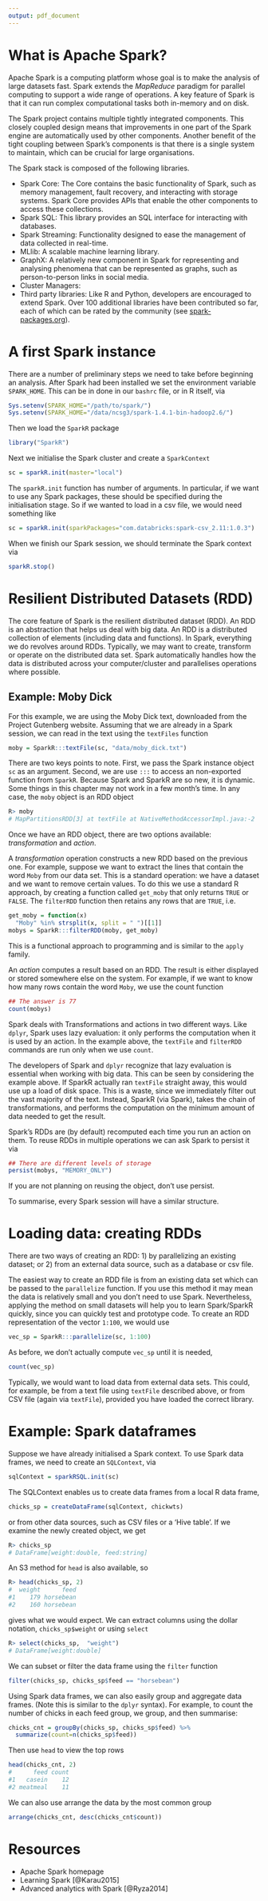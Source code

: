 ```yaml
---
output: pdf_document
---
```


\chapter{Apache Spark}

# What is Apache Spark?

Apache Spark is a computing platform whose goal is to make the analysis of large datasets fast. Spark extends the *MapReduce* paradigm for parallel computing to support a wide range of operations. A key feature of Spark is that it can run complex computational tasks both in-memory and on disk.

The Spark project contains multiple tightly integrated components. This closely coupled design means that improvements in one part of the Spark engine are automatically used by other components. Another benefit of the tight coupling between Spark's components is that there is a single system to maintain, which can be crucial for large organisations.

The Spark stack is composed of the following libraries.

  * Spark Core: The Core contains the basic functionality of Spark, such as memory management, fault recovery, and interacting with storage systems. Spark Core provides APIs that enable the other components to access these collections.
  * Spark SQL: This library provides an SQL interface for interacting with databases.
  * Spark Streaming: Functionality designed to ease the management of data collected in real-time.
  * MLlib: A scalable machine learning library.
  * GraphX: A relatively new component in Spark for representing and analysing phenomena that can be represented as graphs, such as person-to-person links in social media.
  * Cluster Managers:
  * Third party libraries: Like R and Python, developers are encouraged to
  extend Spark. Over 100 additional libraries have been contributed so far,
  each of which can be rated by the community (see
  [spark-packages.org](http://spark-packages.org/)).


# A first Spark instance

There are a number of preliminary steps we need to take before beginning an analysis. After Spark had been installed we set the environment variable `SPARK_HOME`.\sidenote{There are a number of ways to deploy Spark, the simplest of which is 'Standalone Mode', which simply requires a compiled version of Spark to be available on the machine. Other deployment modes include 'EC2', for use on Amazon's cloud computing infrastructure, and via Apache's cluster management system Mesos and YARN, which is an evolution of Hadoop.} This can be in done in our `bashrc` file, or in R itself, via

```r
Sys.setenv(SPARK_HOME="/path/to/spark/")
Sys.setenv(SPARK_HOME="/data/ncsg3/spark-1.4.1-bin-hadoop2.6/")
```

Then we load the `SparkR` package
```r
library("SparkR")
```

\noindent Next we initialise the Spark cluster and create a `SparkContext` 
```r
sc = sparkR.init(master="local")
```

\noindent The `sparkR.init` function has number of arguments. In particular, if we want to use any Spark packages, these should be specified during the initialisation stage. So if we wanted to load in a csv file, we would need something like
```r
sc = sparkR.init(sparkPackages="com.databricks:spark-csv_2.11:1.0.3")
```

\noindent When we finish our Spark session, we should terminate the Spark context via
```r
sparkR.stop()
```

# Resilient Distributed Datasets (RDD)

The core feature of Spark is the resilient distributed dataset (RDD). An RDD is an abstraction\sidenote{By abstraction we simply mean, we don't worry about how or where the data set is stored.} that helps us deal with big data. An RDD is a distributed collection of elements (including data and functions). In Spark, everything we do revolves around RDDs. Typically, we may want to create,  transform or operate on the distributed data set. Spark automatically handles how the data is distributed across your computer/cluster and parallelises operations where possible.

## Example: Moby Dick

For this example, we are using the Moby Dick text, downloaded from the Project Gutenberg website. Assuming that we are already in a Spark session, we can read in the text using the `textFiles` function
```r
moby = SparkR:::textFile(sc, "data/moby_dick.txt")
```
\noindent There are two keys points to note. First, we pass the Spark instance object `sc` as an argument.\sidenote{In R, `::` is used to access functions that have been exported by a package, i.e. methods that appear in the NAMESPACE file. However, there are some functions in the package that the author may want to remain private. These can be accessed using `:::`.}  Second, we are use `:::` to access an non-exported function from `SparkR`\sidenote{SparkR was only integrated into Spark in June 2015, so the API is still being finalised, hence the use of the triple colon here.}. Because Spark and SparkR are so new, it is dynamic. Some things in this chapter may not work in a few month's time. In any case, the `moby` object is an RDD object
```r
R> moby
# MapPartitionsRDD[3] at textFile at NativeMethodAccessorImpl.java:-2
```

\noindent Once we have an RDD object, there are two options available: *transformation* and *action*.

A *transformation* operation constructs a new RDD based on the previous one. For example, suppose we want to extract the lines that contain the word `Moby` from our data set. This is a standard operation: we have a dataset and we want to remove certain values. To do this we use a standard R approach, by creating a function called `get_moby` that only returns `TRUE` or `FALSE`. The `filterRDD` function then retains any rows that are `TRUE`, i.e.
```r
get_moby = function(x) 
  "Moby" %in% strsplit(x, split = " ")[[1]]
mobys = SparkR:::filterRDD(moby, get_moby)
```

\noindent This is a functional approach to programming and is similar to the `apply` family. 

An *action* computes a result based on an RDD. The result is either displayed or stored somewhere else on the system. For example, if we want to know how many rows contain the word `Moby`, we use the count function
```r
## The answer is 77
count(mobys)
```

\noindent Spark deals with Transformations and actions in two different ways. Like `dplyr`, Spark uses lazy evaluation: it only performs the computation when it is used by an action. In the example above, the `textFile` and `filterRDD` commands are run only when we use `count`. 

The developers of Spark and `dplyr` recognize that lazy evaluation is essential when working with big data. This can be seen by considering the example above. If SparkR actually ran `textFile` straight away, this would use up a load of disk space. This is a waste, since we immediately filter out the vast majority of the text. Instead, SparkR (via Spark), takes the chain of transformations, and performs the computation on the minimum amount of data needed to get the result.

Spark's RDDs are (by default) recomputed each time you run an action on them.\sidenote{Alternatively, we could use `cache(moby)`, which is the same as `persist` with the default level of storage.} To reuse RDDs in multiple operations we can ask Spark to persist it via
```r
## There are different levels of storage
persist(mobys, "MEMORY_ONLY")
```

\noindent If you are not planning on reusing the object, don't use persist.

To summarise, every Spark session will have a similar structure.
\begin{enumerate}
\item Create a resilient distributed dataset (RDD).
\item Transform and manipulate the data set.
\item For key data sets, use `persist` for efficiency.
\item Retrieve the results via an action such as `count`.
\end{enumerate}

# Loading data: creating RDDs

There are two ways of creating an RDD: 1) by parallelizing an existing dataset; or 2) from an external data source, such as a database or csv file.

The easiest way to create an RDD file is from an existing data set which can be passed to the `parallelize` function. If you use this method it may mean the data is relatively small and you don't need to use Spark. Nevertheless, applying the method on small datasets will help you to learn Spark/SparkR quickly, since you can quickly test and prototype code. To create an RDD representation of the vector `1:100`, we would use

```r
vec_sp = SparkR:::parallelize(sc, 1:100)
```

\noindent As before, we don't actually compute `vec_sp` until it is needed, 
```r
count(vec_sp)
```

\noindent Typically, we would want to load data from external data sets. This could, for example, be from a text file using `textFile` described above, or from CSV file (again via `textFile`), provided you have loaded the correct library.

# Example: Spark dataframes

Suppose we have already initialised a Spark context. To use Spark data frames, we need to create an `SQLContext`, via
```r
sqlContext = sparkRSQL.init(sc)
```

\noindent The SQLContext enables us to create data frames from a local R data frame, 

```r
chicks_sp = createDataFrame(sqlContext, chickwts) 
```

\noindent or from other data sources, such as CSV files or a 'Hive
table'.\sidenote{A hive is a data structure used by Hadoop.} 
If we examine the newly created object, we get

```r
R> chicks_sp
# DataFrame[weight:double, feed:string]
```

\noindent An S3 method for `head` is also available, so

```r
R> head(chicks_sp, 2)
#  weight      feed
#1    179 horsebean
#2    160 horsebean
```

\noindent gives what we would expect. We can extract columns using the dollar notation, `chicks_sp$weight` or using `select`
```r
R> select(chicks_sp,  "weight")
# DataFrame[weight:double]
```

\noindent We can subset or filter the data frame using the `filter` function
```r
filter(chicks_sp, chicks_sp$feed == "horsebean")
```

\noindent Using Spark data frames, we can also easily group and aggregate data frames. (Note this is similar to the `dplyr` syntax). For example, to count the number of chicks in each feed group, we group, and then summarise:

```r
chicks_cnt = groupBy(chicks_sp, chicks_sp$feed) %>%
  summarize(count=n(chicks_sp$feed))
```
\noindent Then use `head` to view the top rows

```r
head(chicks_cnt, 2)
#      feed count
#1   casein    12
#2 meatmeal    11
```

\noindent We can also use arrange the data by the most common group
```r
arrange(chicks_cnt, desc(chicks_cnt$count))
```


# Resources

 * Apache Spark homepage\sidenote{\url{https://spark.apache.org/}}
 * Learning Spark [@Karau2015]
 * Advanced analytics with Spark [@Ryza2014]

\clearpage
